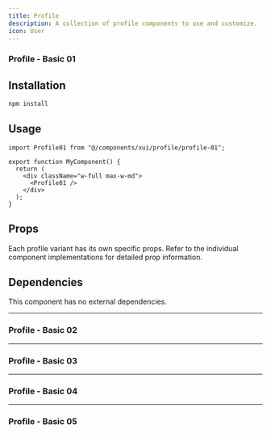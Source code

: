 ```yaml
---
title: Profile
description: A collection of profile components to use and customize.
icon: User
---
```


### Profile - Basic 01


<Preview link="profile/profile-01">
    <Profile01 />
</Preview>

## Installation

```bash
npm install
```

## Usage

```tsx
import Profile01 from "@/components/xui/profile/profile-01";

export function MyComponent() {
  return (
    <div className="w-full max-w-md">
      <Profile01 />
    </div>
  );
}
```

## Props

Each profile variant has its own specific props. Refer to the individual component implementations for detailed prop information.

## Dependencies

This component has no external dependencies.

---

### Profile - Basic 02


<Preview link="profile/profile-02">
    <Profile02 />
</Preview>

---

### Profile - Basic 03


<Preview link="profile/profile-03">
    <Profile03 />
</Preview>

---

### Profile - Basic 04


<Preview link="profile/profile-04">
    <Profile04 />
</Preview>

---

### Profile - Basic 05


<Preview link="profile/profile-05">
    <Profile05 />
</Preview>

